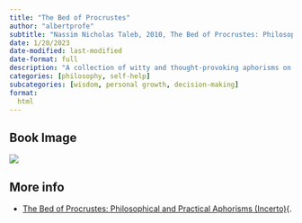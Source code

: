 ```yaml
---
title: "The Bed of Procrustes"
author: "albertprofe"
subtitle: "Nassim Nicholas Taleb, 2010, The Bed of Procrustes: Philosophical and Practical Aphorisms (Incerto)"
date: 1/20/2023
date-modified: last-modified
date-format: full
description: "A collection of witty and thought-provoking aphorisms on topics ranging from uncertainty to philosophy to personal growth."
categories: [philosophy, self-help]
subcategories: [wisdom, personal growth, decision-making]
format:
  html
---
```


## Book Image

![](/books/theBedOfProcrustes.jpeg)

## More info

- [The Bed of Procrustes: Philosophical and Practical Aphorisms (Incerto)](https://www.goodreads.com/book/show/9791505-the-bed-of-procrustes){.